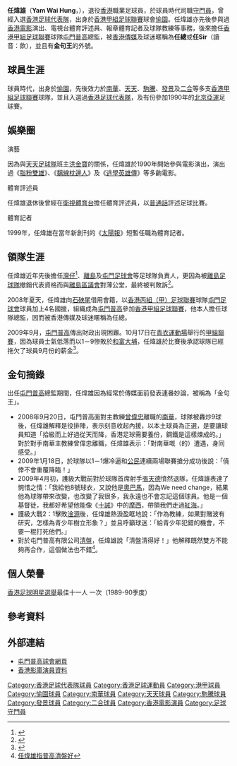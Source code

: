 {{noteta|G1=足球}}{{Football player infobox
| playername = 任煒雄
| image = Yam Wai Hung.JPG
| fullname = 任煒雄
| englishfullname = Yam, Wai Hung
| height = 1.90米
| nickname = 小雄、任總、任Sir
| dateofbirth = {{birth date and age|1962|7|10}}
| cityofbirth = {{BHKG}}
| countryofbirth = 
| currentclub = 退役
| clubnumber = 
| position = 門將
| youthyears = 
| youthclubs =  
| years = 1981–198x <br /> 1985–1988 <br /> 1988–1989 <br /> 1989–1992 <br /> 1992–1994 <br /> 1994–1996 <br /> 1997–1998
| clubs = [[愉園體育會|愉園]] <br /> [[南華足球隊|南華]] <br /> [[天天足球隊|天天]] <br /> [[南華足球隊|南華]] <br /> [[宏輝駒騰|駒騰]] <br /> [[發景|發景]] <br /> [[二合|二合]] 
| caps(goals) = ?場 (?球) <br /> ?場 (?球) <br /> ?場 (?球) <br /> ?場 (?球) <br /> 37場 (0球) <br /> 31場 (0球) <br /> ?場 (?球)
| nationalyears = 198x–199x
| nationalteam = [[香港足球代表隊|香港]]
| nationalcaps(goals) = ?場 (?球)
| pcupdate = 2008年11月25日
| ntupdate = }}

'''任煒雄'''（'''Yam Wai Hung'''，{{bd|1962年|7月10日|||R任}}），退役[[香港|香港]]職業足球員，於球員時代司職[[守門員|守門員]]，曾經入選[[香港足球代表隊|香港足球代表隊]]，出身於[[香港甲組足球聯賽|香港甲組足球聯賽]]球會[[愉園體育會|愉園]]。任煒雄亦先後參與過[[香港電影|香港電影]]演出、電視台體育評述員、報章體育記者及球隊教練等事務，後來擔任[[香港甲組足球聯賽|香港甲組足球聯賽]]球隊[[屯門普高|屯門普高]]總監，被[[香港傳媒|香港傳媒]]及球迷暱稱為'''任總'''或'''任Sir'''（讀音：飲），並且有'''金句王'''的外號。

==球員生涯==
球員時代，出身於[[愉園體育會|愉園]]，先後效力於[[南華足球隊|南華]]、[[天天足球隊|天天]]、[[宏輝駒騰|駒騰]]、[[發景|發景]]及[[二合|二合]]等多支[[香港甲組足球聯賽|香港甲組足球聯賽]]球隊，並且入選過[[香港足球代表隊|香港足球代表隊]]，及有份參加1990年的[[1990年亞運會|北京亞運]]足球賽。

==娛樂圈==
;演藝
因為與[[天天足球隊|天天足球隊]]班主[[洪金寶|洪金寶]]的關係，任煒雄於1990年開始參與電影演出，演出過《[[脂粉雙雄|脂粉雙雄]]》、《[[黐線枕邊人|黐線枕邊人]]》及《[[逃學英雄傳|逃學英雄傳]]》等多齣電影。
;體育評述員
任煒雄退休後曾經在[[衛視體育台|衛視體育台]]擔任體育評述員，以[[普通話|普通話]]評述足球比賽。
;體育記者
1999年，任煒雄在當年新創刊的《[[香港太陽報|太陽報]]》短暫任職為體育記者。

==領隊生涯==
任煒雄近年先後擔任[[灣仔足球隊|灣仔]]<ref>{{Cite web |url=http://www.districtcouncils.gov.hk/wc_d/chinese/activities.htm |title=灣仔區議會籌辦的活動 |accessdate=2009-10-18 |archive-date=2009-03-31 |archive-url=https://web.archive.org/web/20090331224418/http://www.districtcouncils.gov.hk/wc_d/chinese/activities.htm |dead-url=no }}</ref>、[[離島足球隊|離島]]及[[屯門足球會|屯門足球會]]等足球隊負責人，更因為被[[離島足球隊|離島足球隊]]撤銷代表資格而與[[離島區議會|離島區議會]]對薄公堂，最終被判敗訴<ref>{{Cite web |url=http://hk.news.yahoo.com/article/090626/4/cwnx.html |title=被取消投票權 離島球會控林偉強敗訴 |accessdate=2009-10-18 |archive-date=2009-07-01 |archive-url=https://web.archive.org/web/20090701095444/http://hk.news.yahoo.com/article/090626/4/cwnx.html |dead-url=no }}</ref>。

2008年夏天，任煒雄向[[石硤尾體育會|石硤尾]]借用會籍，以[[香港丙組（甲）足球聯賽|香港丙組（甲）足球聯賽]]球隊[[屯門足球會|屯門足球會]]球員加上4名國援，組織成為[[屯門普高|屯門普高]]參加[[香港甲組足球聯賽|香港甲組足球聯賽]]，他本人擔任球隊總監，因而被香港傳媒及球迷暱稱為任總。

2009年9月，[[屯門普高|屯門普高]]傳出財政出現困難。10月17日在[[青衣運動場|青衣運動場]]舉行的[[香港甲組足球聯賽|甲組聯賽]]，因為球員士氣低落而以1－9慘敗於[[大埔足球會|和富大埔]]，任煒雄於比賽後承認球隊已經拖欠了球員9月份的薪金<ref>{{Cite web |url=http://hk.apple.nextmedia.com/template/apple/art_main.php?iss_id=20091018&sec_id=25391&subsec_id=25392&art_id=13324891 |title=普高無糧出慘負1：9 |accessdate=2009-10-18 |archive-date=2009-10-21 |archive-url=https://web.archive.org/web/20091021001542/http://hk.apple.nextmedia.com/template/apple/art_main.php?iss_id=20091018&sec_id=25391&subsec_id=25392&art_id=13324891 |dead-url=no }}</ref>。

==金句摘錄==
出任[[屯門普高|屯門普高]]總監期間，任煒雄因為經常於傳媒面前發表連番妙論，被稱為「金句王」。
*2008年9月20日，屯門普高面對主教練[[曾偉忠|曾偉忠]]離職的[[南華足球隊|南華]]，球隊被轟炒9球後，任煒雄解釋是役排陣，表示刻意收起內援，以本土球員為正選，是要讓球員知道「拾級而上好過從天而降，香港足球需要養份，鋼鐵是這樣煉成的。」對於對手南華主教練曾偉忠離職，任煒雄表示：「對南華嘅（的）遭遇，身同感受。」
*2009年1月18日，於球隊以1－1爆冷逼和[[公民足球隊|公民]]連續兩場聯賽搶分成功後說：「僥倖不會重覆降臨！」
*2009年4月初，護級大戰前對於球隊首席射手[[張天德_(足球運動員)|張天德]]憤然退隊，任煒雄表達了惋惜之情：「我給他8號球衣，又說他是[[奧巴馬|奧巴馬]]，因為We need change，結果他為球隊帶來改變，也改變了我很多，我永遠也不會忘記這個球員。他是一個基督徒，我都好希望他能像《[[十誡|十誡]]》中的[[摩西|摩西]]，帶領我們走過[[紅海|紅海]]。」
*護級大戰2：1擊敗[[淦源|淦源]]後，任煒雄熱淚盈眶地說：「作為教練，如果對賭波有研究，怎樣為青少年樹立形象？」並且呼籲球迷：「給青少年犯錯的機會，不要一棍打死他們。」
*對於屯門普高有限公司[[清盤|清盤]]，任煒雄說「清盤清得好！」他解釋既然雙方不能夠再合作，這個做法也不錯<ref>[http://www.hkdailynews.com.hk/sports.php?id=69469 任煒雄指普高清盤好]{{dead link|date=2017年11月 |bot=InternetArchiveBot |fix-attempted=yes }}</ref>。

==個人榮譽==
[[香港足球明星選舉|香港足球明星選舉]]最佳十一人 一次（1989-90季度）

==參考資料==
{{Reflist}}

==外部連結==
* [https://web.archive.org/web/20080913122908/http://www.progoal.com.hk/ 屯門普高球會網頁]
* [http://www.hkmdb.com/db/people/view.mhtml?id=8387&display_set=big5 香港影庫演員資料] {{Wayback|url=http://www.hkmdb.com/db/people/view.mhtml?id=8387&display_set=big5 |date=20201127034812 }}

{{DEFAULTSORT:Yam Wai Hung}}
[[Category:香港足球代表隊球員|Category:香港足球代表隊球員]]
[[Category:香港足球運動員|Category:香港足球運動員]]
[[Category:港甲球員|Category:港甲球員]]
[[Category:愉園球員|Category:愉園球員]]
[[Category:南華球員|Category:南華球員]]
[[Category:天天球員|Category:天天球員]]
[[Category:駒騰球員|Category:駒騰球員]]
[[Category:發景球員|Category:發景球員]]
[[Category:二合球員|Category:二合球員]]
[[Category:香港電影演員|Category:香港電影演員]]
[[Category:足球守門員|Category:足球守門員]]